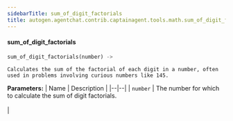 ```yaml
---
sidebarTitle: sum_of_digit_factorials
title: autogen.agentchat.contrib.captainagent.tools.math.sum_of_digit_factorials.sum_of_digit_factorials
---
```


<code class="doc-symbol doc-symbol-heading doc-symbol-function"></code>
#### sum_of_digit_factorials

```python
sum_of_digit_factorials(number) -> 
```

    Calculates the sum of the factorial of each digit in a number, often used in problems involving curious numbers like 145.

<b>Parameters:</b>
| Name | Description |
|--|--|
| `number` | The number for which to calculate the sum of digit factorials.<br/><br/> |

<br />